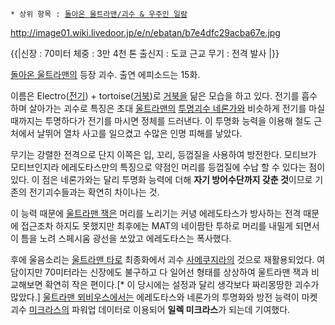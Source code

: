  * 상위 항목 : [[돌아온 울트라맨/괴수 & 우주인 일람]]

http://image01.wiki.livedoor.jp/e/n/ebatan/b7e4dfc29acba67e.jpg

{{|신장 : 70미터 
체중 : 3만 4천 톤
출신지 : 도쿄 근교
무기 : 전격 발사
|}}

[[돌아온 울트라맨]]의 등장 괴수. 출연 에피소드는 15화.
 
이름은 Electro([[전기]]) + tortoise([[거북]])로 [[거북]]을 닮은 모습을 하고 있다. 전기를 흡수하며 살아가는 괴수로 특징은 초대 [[울트라맨]]의 [[투명괴수 네론가]]와 비슷하게 전기를 마실 때까지는 투명하다가 전기를 마시면 정체를 드러낸다. 이 투명화 능력을 이용해 철도 근처에서 날뛰어 열차 사고를 일으켰고 수많은 인명 피해를 낳았다.

무기는 강렬한 전격으로 단지 이쪽은 입, 꼬리, 등껍질을 사용하여 방전한다. 모티브가 모티브인지라 에레도타스만의 특징으로 약점인 머리를 등껍질에 수납 할 수 있다는 점이 있다. 이 점은 네론가와는 달리 투명화 능력에 더해 '''자기 방어수단까지 갖춘 것'''이므로 기존의 전기괴수들과는 확연히 차이나는 것.

이 능력 때문에 [[울트라맨 잭]]은 머리를 노리기는 커녕 에레도타스가 방사하는 전격 때문에 접근조차 하지도 못했지만 최후에는 MAT의 네이팜탄 투하로 머리를 내밀게 되면서 이 틈을 노려 스페시움 광선을 쏘았고 에레도타스는 폭사했다. 

후에 울음소리는 [[울트라맨 타로]] 최종화에서 괴수 [[사메쿠지라]]의 것으로 재활용되었다. 여담이지만 70미터라는 신장에도 불구하고 다 일어선 형태를 상상하여 울트라맨 잭과 비교해보면 확연히 작은 편이다.[* 이 당시에는 설정과 달리 생각보다 짜리몽땅한 괴수가 많았다.] [[울트라맨 뫼비우스]]에서는 에레도타스와 네론가의 투명화와 방전 능력이 마켓괴수 [[미크라스]]의 파워업 데이터로 이용되어 '''일렉 미크라스'''가 되는데 기여했다.

